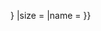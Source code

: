 {{country data {{{1}}}
|army/core
|variant = {{{variant|{{{2|}}}}}}
|size = {{{size|}}}
|name = {{{name|}}}
}}<noinclude>{{documentation}}</noinclude>